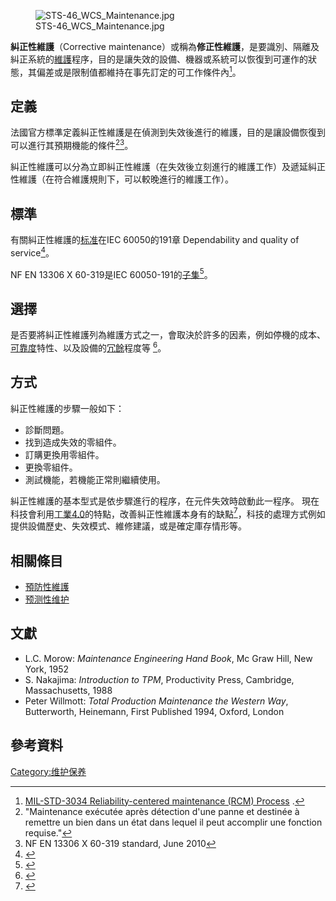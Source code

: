 [[File:STS-46_WCS_Maintenance.jpg|thumb]]

'''糾正性維護'''（Corrective maintenance）或稱為'''修正性維護'''，是要識別、隔離及糾正系統{{le|故障|fault}}的[[維護|維護]]程序，目的是讓失效的設備、機器或系統可以恢復到可運作的狀態，其偏差或是限制值都維持在事先訂定的可工作條件內<ref>[https://assist.daps.dla.mil/quicksearch/basic_profile.cfm?ident_number=277649 MIL-STD-3034 Reliability-centered maintenance (RCM) Process] {{webarchive|url=https://web.archive.org/web/20110927135601/https://assist.daps.dla.mil/quicksearch/basic_profile.cfm?ident_number=277649 |date=2011-09-27 }}.</ref>。

== 定義 ==
法國官方標準定義糾正性維護是在偵測到失效後進行的維護，目的是讓設備恢復到可以進行其預期機能的條件<ref>"Maintenance exécutée après détection d'une panne et destinée à remettre un bien dans un état dans lequel il peut accomplir une fonction requise."</ref><ref>NF EN 13306 X 60-319 standard, June 2010</ref>。

糾正性維護可以分為立即糾正性維護（在失效後立刻進行的維護工作）及遞延糾正性維護（在符合維護規則下，可以較晚進行的維護工作）。

== 標準 ==
有關糾正性維護的[[标准|标准]]在IEC 60050的191章 Dependability and quality of service<ref name=IEC1>{{cite web|url= https://www.itu.int/md/T05-SG02-070130-TD-WP2-0045/en|title= International Electrotechnical vocabulary - Chapter 191: Dependability and quality of service" (ITU-T Recommendation E.800)|accessdate= 2020-07-11|archive-date= 2020-07-11|archive-url= https://web.archive.org/web/20200711144233/https://www.itu.int/md/T05-SG02-070130-TD-WP2-0045/en|dead-url= no}}</ref>。

NF EN 13306 X 60-319是IEC 60050-191的[[子集|子集]]<ref>{{cite web|url=https://www.beuth.de/en/standard/din-en-13306/126908059|title=DIN EN 13306:2010-12|publisher=Beuth Verlag|location=[[柏林|Berlin]]|accessdate=2020-07-11|archive-date=2020-07-13|archive-url=https://web.archive.org/web/20200713004240/https://www.beuth.de/en/standard/din-en-13306/126908059|dead-url=no}}</ref>。

== 選擇 ==
是否要將糾正性維護列為維護方式之一，會取決於許多的因素，例如停機的成本、[[可靠度|可靠度]]特性、以及設備的[[冗餘|冗餘]]程度等
<ref name=CHO1>{{Cite journal | title=Preventive and corrective maintenance – cost comparison and cost-benefit analysis |author=Christer Stenström, Per Norrbin, Aditya Parida, Uday Kumar | journal=Structure and Infrastructure Engineering Maintenance, Management, Life-Cycle Design and Performance | volume =12 |issue= 5|pages=603–617 |doi=10.1080/15732479.2015.1032983 |year=2016 }}</ref>。

== 方式 ==
糾正性維護的步驟一般如下：
*診斷問題。
*找到造成失效的零組件。
*訂購更換用零組件。
*更換零組件。
*測試機能，若機能正常則繼續使用。

糾正性維護的基本型式是依步驟進行的程序，在元件失效時啟動此一程序。
現在科技會利用[[工業4.0|工業4.0]]的特點，改善糾正性維護本身有的缺點<ref name=IND4>{{cite journal|journal=Control Engineering Europe|title=Mobile Maintenance : Proof of Industry 4.0 Paback|url=http://www.controlengeurope.com/article/152346/Proof-of-Industry-4-0-payback.aspx|volume=June 2018|issn=1741-4237|access-date=2020-07-11|archive-date=2020-07-12|archive-url=https://web.archive.org/web/20200712013758/https://www.controlengeurope.com/article/152346/Proof-of-Industry-4-0-payback.aspx|dead-url=no}}</ref>，科技的處理方式例如提供設備歷史、失效模式、維修建議，或是確定{{le|備品|spare part}}庫存情形等。

== 相關條目 ==
* [[預防性維護|預防性維護]]
* [[预测性维护|预测性维护]]

== 文獻 ==
* L.C. Morow: ''Maintenance Engineering Hand Book'', Mc Graw Hill, New York, 1952
* S. Nakajima: ''Introduction to TPM'', Productivity Press, Cambridge, Massachusetts, 1988
* Peter Willmott: ''Total Production Maintenance the Western Way'', Butterworth, Heinemann, First Published 1994, Oxford, London

== 參考資料==
{{reflist}}
[[Category:维护保养|Category:维护保养]]